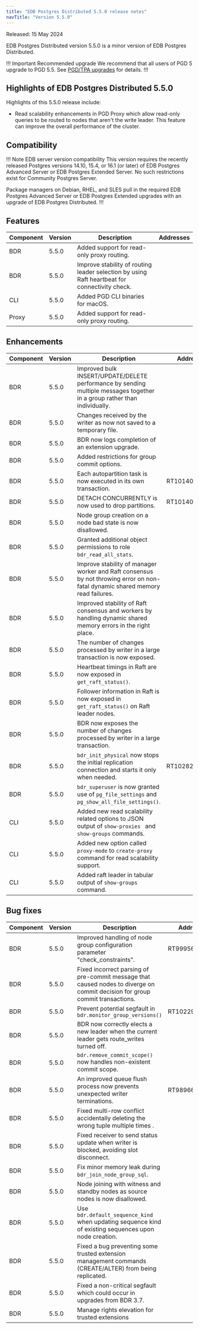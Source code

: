 ```yaml
---
title: "EDB Postgres Distributed 5.5.0 release notes"
navTitle: "Version 5.5.0"
---
```


Released: 15 May 2024

EDB Postgres Distributed version 5.5.0 is a minor version of EDB Postgres Distributed.

!!! Important Recommended upgrade
We recommend that all users of PGD 5 upgrade to PGD 5.5. See [PGD/TPA upgrades](../upgrades/tpa_overview) for details.
!!!


## Highlights of EDB Postgres Distributed 5.5.0

Highlights of this 5.5.0 release include:

* Read scalability enhancements in PGD Proxy which allow read-only queries to be routed to nodes that aren't the write leader. This feature can improve the overall performance of the cluster.

## Compatibility

!!! Note EDB server version compatibility
This version requires the recently released Postgres versions 14.10, 15.4,
or 16.1 (or later) of EDB Postgres Advanced Server or EDB Postgres Extended
Server. No such restrictions exist for Community Postgres Server.

Package managers on Debian, RHEL, and SLES pull in the required EDB Postgres
Advanced Server or EDB Postgres Extended upgrades with an upgrade of EDB
Postgres Distributed.
!!!

## Features

| Component | Version | Description                                                                                    | Addresses |
|-----------|---------|------------------------------------------------------------------------------------------------|-----------|
| BDR       | 5.5.0   | Added support for read-only proxy routing.                                                     |           |
| BDR       | 5.5.0   | Improve stability of routing leader selection by using  Raft heartbeat for connectivity check. |           |
| CLI       | 5.5.0   | Added PGD CLI binaries for macOS.                                                              |           |
| Proxy     | 5.5.0   | Added support for read-only proxy routing.                                                     |           |


## Enhancements

| Component | Version | Description                                                                                                                    | Addresses      |
|-----------|---------|--------------------------------------------------------------------------------------------------------------------------------|----------------|
| BDR       | 5.5.0   | Improved bulk INSERT/UPDATE/DELETE performance by sending multiple messages together in a group rather than individually.      |                |
| BDR       | 5.5.0   | Changes received by the writer as now not saved to a temporary file.                                                          |                |
| BDR       | 5.5.0   | BDR now logs completion of an extension upgrade.                                                                               |                |
| BDR       | 5.5.0   | Added restrictions for group commit options.                                                                                   |                |
| BDR       | 5.5.0   | Each autopartition task is now executed in its own transaction.                                                                | RT101407/35476 |
| BDR       | 5.5.0   | DETACH CONCURRENTLY is now used to drop partitions.                                                                            | RT101407/35476 |
| BDR       | 5.5.0   | Node group creation on a node bad state is now disallowed.                                                                     |                |
| BDR       | 5.5.0   | Granted additional object permissions to role `bdr_read_all_stats`.                                                            |                |
| BDR       | 5.5.0   | Improve stability of manager worker and Raft consensus by not throwing error on non-fatal dynamic shared memory read failures. |                |
| BDR       | 5.5.0   | Improved stability of Raft consensus and workers by handling dynamic shared memory errors in the right place.                  |                |
| BDR       | 5.5.0   | The number of changes processed by writer in a large transaction is now exposed.                                               |                |
| BDR       | 5.5.0   | Heartbeat timings in Raft are now exposed in `get_raft_status()`.                                                              |                |
| BDR       | 5.5.0   | Follower information in Raft is now exposed in `get_raft_status()` on Raft leader nodes.                                       |                |
| BDR       | 5.5.0   | BDR now exposes the number of changes processed by writer in a large transaction.                                              |                |
| BDR       | 5.5.0   | `bdr_init_physical` now stops the initial replication connection and starts it only when needed.                                | RT102828/35305 |
| BDR       | 5.5.0   | `bdr_superuser` is now granted use of `pg_file_settings` and `pg_show_all_file_settings()`.                                    |                |
| CLI       | 5.5.0   | Added new read scalability related options to JSON output of `show-proxies ` and `show-groups` commands.                       |                |
| CLI       | 5.5.0   | Added new option called `proxy-mode` to `create-proxy` command for read scalability support.                                   |                |
| CLI       | 5.5.0   | Added raft leader in tabular output of `show-groups` command.                                                                  |                |


## Bug fixes

| Component | Version | Description                                                                                                                  | Addresses      |
|-----------|---------|------------------------------------------------------------------------------------------------------------------------------|----------------|
| BDR       | 5.5.0   | Improved handling of node group configuration parameter "check_constraints".                                                 | RT99956/31896  |
| BDR       | 5.5.0   | Fixed incorrect parsing of pre-commit message that caused nodes to diverge on commit decision for group commit transactions. |                |
| BDR       | 5.5.0   | Prevent potential segfault in `bdr.monitor_group_versions()`                                                                 | RT102290/34051 |
| BDR       | 5.5.0   | BDR now correctly elects a new leader when the current leader gets route_writes turned off.                                  |                |
| BDR       | 5.5.0   | `bdr.remove_commit_scope()` now handles non-existent commit scope.                                                           |                |
| BDR       | 5.5.0   | An improved queue flush process now prevents unexpected writer terminations.                                                 | RT98966/35447  |
| BDR       | 5.5.0   | Fixed multi-row conflict accidentally deleting the wrong tuple multiple times  .                                             |                |
| BDR       | 5.5.0   | Fixed receiver to send status update when writer is blocked, avoiding slot disconnect.                                       |                |
| BDR       | 5.5.0   | Fix minor memory leak during `bdr_join_node_group_sql`.                                                                      |                |
| BDR       | 5.5.0   | Node joining with witness and standby nodes as source nodes is now disallowed.                                               |                |
| BDR       | 5.5.0   | Use `bdr.default_sequence_kind` when updating sequence kind of existing sequences upon node creation.                        |                |
| BDR       | 5.5.0   | Fixed a bug preventing some trusted extension management commands (CREATE/ALTER) from being replicated.                      |                |
| BDR       | 5.5.0   | Fixed a non-critical segfault which could occur in upgrades from BDR 3.7.                                                    |                |
| BDR       | 5.5.0   | Manage rights elevation for trusted extensions                                                                               |                |


